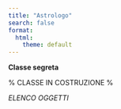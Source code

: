 ```yaml
---
title: "Astrologo"
search: false
format:
  html:
    theme: default
---
```


**Classe segreta**


% CLASSE IN COSTRUZIONE %



*ELENCO OGGETTI* 
